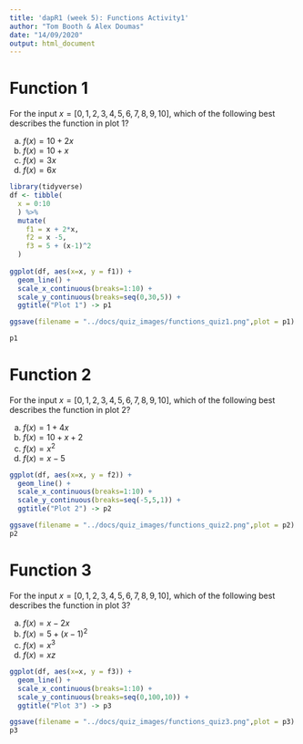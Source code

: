 ```yaml
---
title: 'dapR1 (week 5): Functions Activity1'
author: "Tom Booth & Alex Doumas"
date: "14/09/2020"
output: html_document
---
```


# Function 1

For the input $x = [0,1,2,3,4,5,6,7,8,9,10]$, which of the following best describes the function in plot 1?

a. $f(x) = 10 + 2x$
b. $f(x) = 10 + x$
c. $f(x) = 3x$
d. $f(x) = 6x$

```r
library(tidyverse)
df <- tibble(
  x = 0:10
  ) %>%
  mutate(
    f1 = x + 2*x,
    f2 = x -5,
    f3 = 5 + (x-1)^2
  )
 
ggplot(df, aes(x=x, y = f1)) +
  geom_line() +
  scale_x_continuous(breaks=1:10) +
  scale_y_continuous(breaks=seq(0,30,5)) +
  ggtitle("Plot 1") -> p1

ggsave(filename = "../docs/quiz_images/functions_quiz1.png",plot = p1)

p1
```


# Function 2

For the input $x = [0,1,2,3,4,5,6,7,8,9,10]$, which of the following best describes the function in plot 2?

a. $f(x) = 1 + 4x$
b. $f(x) = 10 + x + 2$
c. $f(x) = x^2$
d. $f(x) = x - 5$

```r

ggplot(df, aes(x=x, y = f2)) +
  geom_line() +
  scale_x_continuous(breaks=1:10) +
  scale_y_continuous(breaks=seq(-5,5,1)) +
  ggtitle("Plot 2") -> p2

ggsave(filename = "../docs/quiz_images/functions_quiz2.png",plot = p2)
p2
```


# Function 3

For the input $x = [0,1,2,3,4,5,6,7,8,9,10]$, which of the following best describes the function in plot 3?

a. $f(x) = x - 2x$
b. $f(x) = 5 + (x-1)^2$
c. $f(x) = x^3$
d. $f(x) = xz$

```r

ggplot(df, aes(x=x, y = f3)) +
  geom_line() +
  scale_x_continuous(breaks=1:10) +
  scale_y_continuous(breaks=seq(0,100,10)) +
  ggtitle("Plot 3") -> p3

ggsave(filename = "../docs/quiz_images/functions_quiz3.png",plot = p3)
p3
```